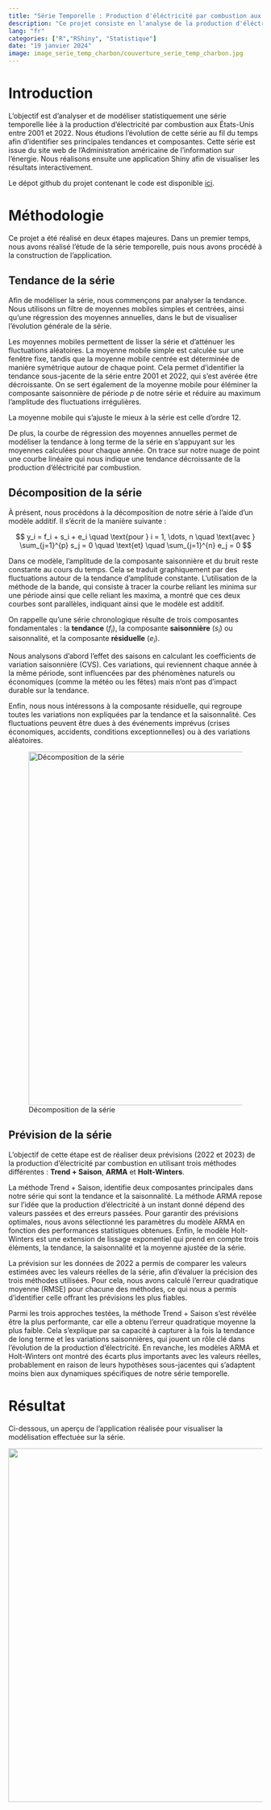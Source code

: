 ```yaml
---
title: "Série Temporelle : Production d'éléctricité par combustion aux États-Unis"
description: "Ce projet consiste en l'analyse de la production d'éléctricité par combustion aux États-Unis entre 2001 et 2022. Nous réalisons également une prévision pour l'année 2023."
lang: "fr"
categories: ["R","RShiny", "Statistique"]
date: "19 janvier 2024"
image: image_serie_temp_charbon/couverture_serie_temp_charbon.jpg
---
```


# Introduction

L'objectif est d'analyser et de modéliser statistiquement une série temporelle liée à la production d'électricité par combustion aux États-Unis entre 2001 et 2022. Nous étudions l'évolution de cette série au fil du temps afin d'identifier ses principales tendances et composantes. Cette série est issue du site web de l'Administration américaine de l'information sur l'énergie. Nous réalisons ensuite une application Shiny afin de visualiser les résultats interactivement.

Le dépot github du projet contenant le code est disponible [ici](https://github.com/rachidsahli/Projet-iut/tree/main/Serie_temp_charbon).

# Méthodologie

Ce projet a été réalisé en deux étapes majeures. Dans un premier temps, nous avons réalisé l'étude de la série temporelle, puis nous avons procédé à la construction de l'application.

## Tendance de la série

Afin de modéliser la série, nous commençons par analyser la tendance. Nous utilisons un filtre de moyennes mobiles simples et centrées, ainsi qu'une régression des moyennes annuelles, dans le but de visualiser l'évolution générale de la série.

Les moyennes mobiles permettent de lisser la série et d'atténuer les fluctuations aléatoires. La moyenne mobile simple est calculée sur une fenêtre fixe, tandis que la moyenne mobile centrée est déterminée de manière symétrique autour de chaque point. Cela permet d'identifier la tendance sous-jacente de la série entre 2001 et 2022, qui s'est avérée être décroissante. On se sert également de la moyenne mobile pour éléminer la composante saisonnière de période $p$ de notre série et réduire au maximum l'amplitude des fluctuations irrégulières.

La moyenne mobile qui s'ajuste le mieux à la série est celle d'ordre 12.

De plus, la courbe de régression des moyennes annuelles permet de modéliser la tendance à long terme de la série en s'appuyant sur les moyennes calculées pour chaque année. On trace sur notre nuage de point une courbe linéaire qui nous indique une tendance décroissante de la production d'éléctricité par combustion.

## Décomposition de la série

À présent, nous procédons à la décomposition de notre série à l'aide d'un modèle additif. Il s'écrit de la manière suivante :

$$ y_i = f_i + s_i + e_i \quad \text{pour } i = 1, \dots, n \quad \text{avec }  \sum_{j=1}^{p} s_j = 0 \quad \text{et} \quad \sum_{j=1}^{n} e_j = 0 $$  

Dans ce modèle, l’amplitude de la composante saisonnière et du bruit reste constante au cours du temps. Cela se traduit graphiquement par des fluctuations autour de la tendance d’amplitude constante. L'utilisation de la méthode de la bande, qui consiste à tracer la courbe reliant les minima sur une période ainsi que celle reliant les maxima, a montré que ces deux courbes sont parallèles, indiquant ainsi que le modèle est additif.

On rappelle qu'une série chronologique résulte de trois composantes fondamentales : la **tendance** ($f_i$), la composante **saisonnière** ($s_i$) ou saisonnalité, et la composante **résiduelle** ($e_i$).

Nous analysons d'abord l'effet des saisons en calculant les coefficients de variation saisonnière (CVS). Ces variations, qui reviennent chaque année à la même période, sont influencées par des phénomènes naturels ou économiques (comme la météo ou les fêtes) mais n'ont pas d'impact durable sur la tendance.

Enfin, nous nous intéressons à la composante résiduelle, qui regroupe toutes les variations non expliquées par la tendance et la saisonnalité. Ces fluctuations peuvent être dues à des événements imprévus (crises économiques, accidents, conditions exceptionnelles) ou à des variations aléatoires.

![Décomposition de la série](image_serie_temp_charbon/decomposition.png){fig-align="center" width="700"}

## Prévision de la série

L'objectif de cette étape est de réaliser deux prévisions (2022 et 2023) de la production d'électricité par combustion en utilisant trois méthodes différentes : **Trend + Saison**, **ARMA** et **Holt-Winters**.

La méthode Trend + Saison, identifie deux composantes principales dans notre série qui sont la tendance et la saisonnalité. La méthode ARMA repose sur l’idée que la production d’électricité à un instant donné dépend des valeurs passées et des erreurs passées. Pour garantir des prévisions optimales, nous avons sélectionné les paramètres du modèle ARMA en fonction des performances statistiques obtenues. Enfin, le modèle Holt-Winters est une extension de lissage exponentiel qui prend en compte trois éléments, la tendance, la saisonnalité et la moyenne ajustée de la série. 

La prévision sur les données de 2022 a permis de comparer les valeurs estimées avec les valeurs réelles de la série, afin d’évaluer la précision des trois méthodes utilisées. Pour cela, nous avons calculé l’erreur quadratique moyenne (RMSE) pour chacune des méthodes, ce qui nous a permis d’identifier celle offrant les prévisions les plus fiables.

Parmi les trois approches testées, la méthode Trend + Saison s'est révélée être la plus performante, car elle a obtenu l’erreur quadratique moyenne la plus faible. Cela s’explique par sa capacité à capturer à la fois la tendance de long terme et les variations saisonnières, qui jouent un rôle clé dans l’évolution de la production d’électricité. En revanche, les modèles ARMA et Holt-Winters ont montré des écarts plus importants avec les valeurs réelles, probablement en raison de leurs hypothèses sous-jacentes qui s’adaptent moins bien aux dynamiques spécifiques de notre série temporelle.

# Résultat

Ci-dessous, un aperçu de l'application réalisée pour visualiser la modélisation effectuée sur la série.

![](image_serie_temp_charbon/apercu_serie_temp.gif){fig-align="center" width="700"}
